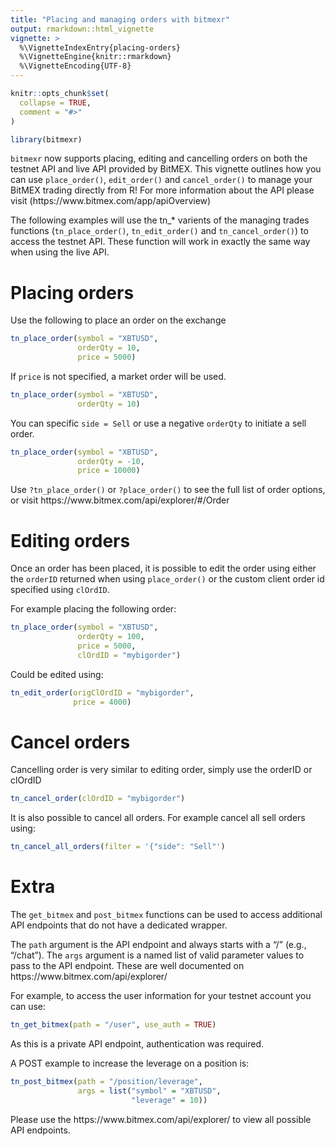 ```yaml
---
title: "Placing and managing orders with bitmexr"
output: rmarkdown::html_vignette
vignette: >
  %\VignetteIndexEntry{placing-orders}
  %\VignetteEngine{knitr::rmarkdown}
  %\VignetteEncoding{UTF-8}
---
```


```r
knitr::opts_chunk$set(
  collapse = TRUE,
  comment = "#>"
)
```

```r
library(bitmexr)
```

`bitmexr` now supports placing, editing and cancelling orders on both the testnet API and live API provided by BitMEX. This vignette outlines how you can use `place_order()`, `edit_order()` and `cancel_order()` to manage your BitMEX trading directly from R! For more information about the API please visit (https://www.bitmex.com/app/apiOverview)

The following examples will use the tn_* varients of the managing trades functions (`tn_place_order()`, `tn_edit_order()` and `tn_cancel_order()`) to access the testnet API. These function will work in exactly the same way when using the live API.

# Placing orders

Use the following to place an order on the exchange

```r
tn_place_order(symbol = "XBTUSD", 
               orderQty = 10, 
               price = 5000)
```

If `price` is not specified, a market order will be used.

```r
tn_place_order(symbol = "XBTUSD", 
               orderQty = 10)
```

You can specific `side = Sell` or use a negative `orderQty` to initiate a sell order.

```r
tn_place_order(symbol = "XBTUSD", 
               orderQty = -10, 
               price = 10000)
```

Use `?tn_place_order()` or `?place_order()` to see the full list of order options, or visit 
https://www.bitmex.com/api/explorer/#/Order

# Editing orders

Once an order has been placed, it is possible to edit the order using either the `orderID` returned when using `place_order()` or the custom client order id specified using `clOrdID`.

For example placing the following order:

```r
tn_place_order(symbol = "XBTUSD", 
               orderQty = 100, 
               price = 5000, 
               clOrdID = "mybigorder")
```

Could be edited using:

```r
tn_edit_order(origClOrdID = "mybigorder", 
              price = 4000)
```

# Cancel orders

Cancelling order is very similar to editing order, simply use the orderID or clOrdID 

```r
tn_cancel_order(clOrdID = "mybigorder")
```

It is also possible to cancel all orders. For example cancel all sell orders using:

```r
tn_cancel_all_orders(filter = '{"side": "Sell"')
```

# Extra

The `get_bitmex` and `post_bitmex` functions can be used to access additional API endpoints that do not have a dedicated wrapper.

The `path` argument is the API endpoint and always starts with a "/" (e.g., "/chat").
The `args` argument is a named list of valid parameter values to pass to the API endpoint. These are well documented on https://www.bitmex.com/api/explorer/ 

For example, to access the user information for your testnet account you can use:

```r
tn_get_bitmex(path = "/user", use_auth = TRUE)
```

As this is a private API endpoint, authentication was required.

A POST example to increase the leverage on a position is:

```r
tn_post_bitmex(path = "/position/leverage", 
               args = list("symbol" = "XBTUSD", 
                           "leverage" = 10))
```

Please use the https://www.bitmex.com/api/explorer/ to view all possible API endpoints.
